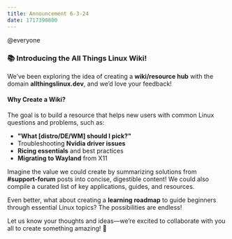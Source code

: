 ```yaml
---
title: Announcement 6-3-24
date: 1717390800
---
```


@everyone

### **📚 Introducing the All Things Linux Wiki!**

We’ve been exploring the idea of creating a **wiki/resource hub** with the domain **allthingslinux.dev**, and we’d love your feedback!

#### **Why Create a Wiki?**

The goal is to build a resource that helps new users with common Linux questions and problems, such as:

- **"What [distro/DE/WM] should I pick?"**
- Troubleshooting **Nvidia driver issues**
- **Ricing essentials** and best practices
- **Migrating to Wayland** from X11

Imagine the value we could create by summarizing solutions from ⁠**#support-forum** posts into concise, digestible content! We could also compile a curated list of key applications, guides, and resources.

Even better, what about creating a **learning roadmap** to guide beginners through essential Linux topics? The possibilities are endless!

Let us know your thoughts and ideas—we’re excited to collaborate with you all to create something amazing! 🐧
